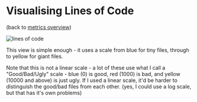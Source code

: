 # Visualising Lines of Code
(back to [metrics overview](/metrics/overview))

![lines of code](../images/metrics/vis_loc.png)

This view is simple enough - it uses a scale from blue for tiny files, through to yellow for giant files.

Note that this is not a linear scale - a lot of these use what I call a "Good/Bad/Ugly" scale - blue (0) is good, red (1000) is bad, and yellow (10000 and above) is just ugly.  If I used a linear scale, it'd be harder to distinguish the good/bad files from each other.  (yes, I could use a log scale, but that has it's own problems)